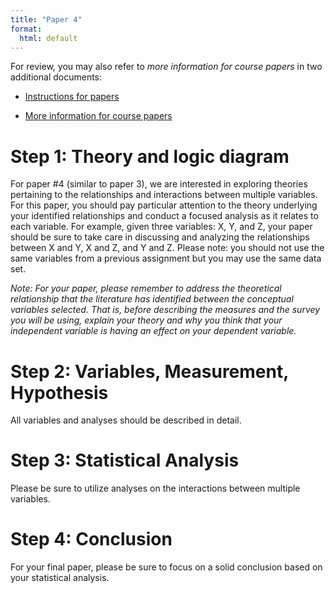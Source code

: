 ```yaml
---
title: "Paper 4"
format: 
  html: default
---
```


For review, you may also refer to *more information for course papers* in two additional documents:

-   [Instructions for papers](https://docs.google.com/document/d/1Qsswuu50PXcPePPTTNSDLrHYJb7IX6f8x26J63e2beA/edit?usp=sharing)

-   [More information for course papers](https://docs.google.com/document/d/1JNFSQAkIqLzJeR1ZFdfFcBbWPE3m1MwbLvjdtuJaMzI/edit?usp=sharing)

# Step 1: Theory and logic diagram

For paper #4 (similar to paper 3), we are interested in exploring theories pertaining to the relationships and interactions between multiple variables. For this paper, you should pay particular attention to the theory underlying your identified relationships and conduct a focused analysis as it relates to each variable. For example, given three variables: X, Y, and Z, your paper should be sure to take care in discussing and analyzing the relationships between X and Y, X and Z, and Y and Z. Please note: you should not use the same variables from a previous assignment but you may use the same data set.

*Note: For your paper, please remember to address the theoretical relationship that the literature has identified between the conceptual variables selected. That is, before describing the measures and the survey you will be using, explain your theory and why you think that your independent variable is having an effect on your dependent variable.*

# Step 2: Variables, Measurement, Hypothesis

All variables and analyses should be described in detail.

# Step 3: Statistical Analysis

Please be sure to utilize analyses on the interactions between multiple variables.

# Step 4: Conclusion

For your final paper, please be sure to focus on a solid conclusion based on your statistical analysis.
